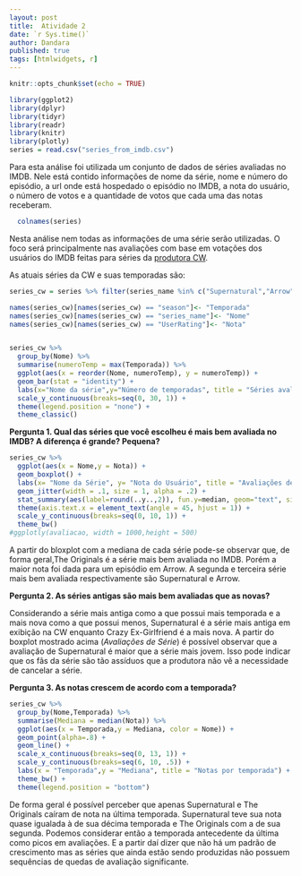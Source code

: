 ```yaml
---
layout: post
title:  Atividade 2
date: `r Sys.time()`
author: Dandara
published: true
tags: [htmlwidgets, r]
---
```


```r
knitr::opts_chunk$set(echo = TRUE)
```

```r
library(ggplot2)
library(dplyr)
library(tidyr)
library(readr)
library(knitr)
library(plotly)
series = read.csv("series_from_imdb.csv")
```

Para esta análise foi utilizada um conjunto de dados de séries avaliadas no IMDB. Nele está contido informações de nome da série, nome e número do episódio, a url onde está hospedado o episódio no IMDB, a nota do usuário, o número de votos e a quantidade de votos que cada uma das notas receberam.
```r
  colnames(series)
```
    
Nesta análise nem todas as informações de uma série serão utilizadas. O foco será principalmente nas avaliações com base em votações dos usuários do IMDB feitas para séries da [produtora CW](https://en.wikipedia.org/wiki/The_CW).


As atuais séries da CW e suas temporadas são:

```r
series_cw = series %>% filter(series_name %in% c("Supernatural","Arrow","The Originals","Reign","The 100","The Flash","iZombie","Legends of Tomorrow","Supergirl","Riverdale","Jane the Virgin","Crazy Ex-Girlfriend","Whose Line Is It Anyway?","Penn & Teller: Fool Us","Masters of Illusion","The Robert Irvine Show"))

names(series_cw)[names(series_cw) == "season"]<- "Temporada"
names(series_cw)[names(series_cw) == "series_name"]<- "Nome"
names(series_cw)[names(series_cw) == "UserRating"]<- "Nota"


series_cw %>% 
  group_by(Nome) %>%
  summarise(numeroTemp = max(Temporada)) %>%
  ggplot(aes(x = reorder(Nome, numeroTemp), y = numeroTemp)) + 
  geom_bar(stat = "identity") +
  labs(x="Nome da série",y="Número de temporadas", title = "Séries avaliadas") + 
  scale_y_continuous(breaks=seq(0, 30, 1)) +
  theme(legend.position = "none") +
  theme_classic()
```

**Pergunta 1. Qual das séries que você escolheu é mais bem avaliada no IMDB? A diferença é grande? Pequena?**
```r
series_cw %>%
  ggplot(aes(x = Nome,y = Nota)) + 
  geom_boxplot() + 
  labs(x= "Nome da Série", y= "Nota do Usuário", title = "Avaliações de séries") + 
  geom_jitter(width = .1, size = 1, alpha = .2) +  
  stat_summary(aes(label=round(..y..,2)), fun.y=median, geom="text", size=4, vjust = -0.5, color = "black") +
  theme(axis.text.x = element_text(angle = 45, hjust = 1)) +
  scale_y_continuous(breaks=seq(0, 10, 1)) +
  theme_bw()
#ggplotly(avaliacao, width = 1000,height = 500)

```

A partir do bloxplot com a mediana de cada série pode-se observar que, de forma geral,The Originals é a série mais bem avaliada no IMDB. Porém a maior nota foi dada para um episódio em Arrow. A segunda e terceira série mais bem avaliada respectivamente são Supernatural e Arrow.

**Pergunta 2. As séries antigas são mais bem avaliadas que as novas?**

Considerando a série mais antiga como a que possui mais temporada e a mais nova como a que possui menos, Supernatural é a série mais antiga em exibição na CW enquanto Crazy Ex-Girlfriend é a mais nova. A partir do boxplot mostrado acima (*Avaliações de Série*) é possível observar que a avaliação de Supernatural é maior que a série mais jovem. Isso pode indicar que os fãs da série são tão assíduos que a produtora não vê a necessidade de cancelar a série. 

**Pergunta 3. As notas crescem de acordo com a temporada?**
```r
series_cw %>%
  group_by(Nome,Temporada) %>%
  summarise(Mediana = median(Nota)) %>%
  ggplot(aes(x = Temporada,y = Mediana, color = Nome)) + 
  geom_point(alpha=.8) + 
  geom_line() +
  scale_x_continuous(breaks=seq(0, 13, 1)) +
  scale_y_continuous(breaks=seq(6, 10, .5)) +
  labs(x = "Temporada",y = "Mediana", title = "Notas por temporada") +
  theme_bw() +
  theme(legend.position = "bottom")
```

De forma geral é possível perceber que apenas Supernatural e The Originals caíram de nota na última temporada. Supernatural teve sua nota quase igualada à de sua décima temporada e The Originals com a de sua segunda. Podemos considerar então a temporada antecedente da última como picos em avaliações. E a partir daí dizer que não há um padrão de crescimento mas as séries que ainda estão sendo produzidas não possuem sequências de quedas de avaliação significante.
